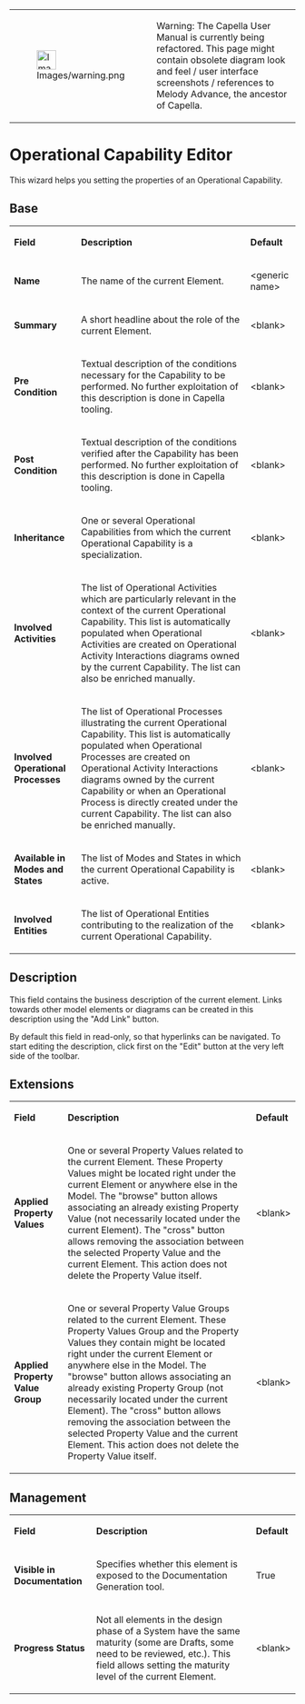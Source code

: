 <!--
  Copyright (c) 2006, 2015 THALES GLOBAL SERVICES.
  All rights reserved. This program and the accompanying materials
  are made available under the terms of the Eclipse Public License v1.0
  which accompanies this distribution, and is available at
  http://www.eclipse.org/legal/epl-v10.html

  Contributors:
       Thales - initial API and implementation
-->

{| border="1"
|-
| [[Image:Images/warning.png|34x34px]]
| Warning: The Capella User Manual is currently being refactored. This page might contain obsolete diagram look and feel / user interface screenshots / references to Melody Advance, the ancestor of Capella.
|}   

= Operational Capability Editor =

This wizard helps you setting the properties of an Operational Capability.

== Base ==                                                   

{| border="1"
|-
| '''Field'''
| '''Description'''
| '''Default'''
|-
| '''Name'''
| The name of the current Element.
| &lt;generic name&gt;
|-
| '''Summary'''
| A short headline about the role of the current Element.
| &lt;blank&gt;
|-
| '''Pre Condition'''
| Textual description of the conditions necessary for the Capability to be performed. No further exploitation of this description is done in Capella tooling.
| &lt;blank&gt;
|-
| '''Post Condition'''
| Textual description of the conditions verified after the Capability has been performed. No further exploitation of this description is done in Capella tooling.
| &lt;blank&gt;
|-
| '''Inheritance'''
| One or several Operational Capabilities from which the current Operational Capability is a specialization.
| &lt;blank&gt;
|-
| '''Involved Activities'''
| The list of Operational Activities which are particularly relevant in the context of the current Operational Capability. This list is automatically populated when Operational Activities are created on Operational Activity Interactions diagrams owned by the current Capability. The list can also be enriched manually.
| &lt;blank&gt;
|-
| '''Involved Operational Processes'''
| The list of Operational Processes illustrating the current Operational Capability. This list is automatically populated when Operational Processes are created on Operational Activity Interactions diagrams owned by the current Capability or when an Operational Process is directly created under the current Capability. The list can also be enriched manually.
| &lt;blank&gt;
|-
| '''Available in Modes and States'''
| The list of Modes and States in which the current Operational Capability is active.
| &lt;blank&gt;
|-
| '''Involved Entities'''
| The list of Operational Entities contributing to the realization of the current Operational Capability.
| &lt;blank&gt;
|}  

== Description==

This field contains the business description of the current element. Links towards other model elements or diagrams can be created in this description using the &quot;Add Link&quot; button.

By default this field in read-only, so that hyperlinks can be navigated. To start editing the description, click first on the &quot;Edit&quot; button at the very left side of the toolbar. 

== Extensions ==                

{| border="1"
|-
| '''Field'''
| '''Description'''
| '''Default'''
|-
| '''Applied Property Values'''
| One or several Property Values related to the current Element. These Property Values might be located right under the current Element or anywhere else in the Model.
The &quot;browse&quot; button allows associating an already existing Property Value (not necessarily located under the current Element). The &quot;cross&quot; button allows removing the association between the selected Property Value and the current Element. This action does not delete the Property Value itself.
| &lt;blank&gt;
|-
| '''Applied Property Value Group'''
| One or several Property Value Groups related to the current Element. These Property Values Group and the Property Values they contain might be located right under the current Element or anywhere else in the Model.
The &quot;browse&quot; button allows associating an already existing Property Group (not necessarily located under the current Element). The &quot;cross&quot; button allows removing the association between the selected Property Value and the current Element. This action does not delete the Property Value itself.
| &lt;blank&gt;
|}  

== Management ==                     

{| border="1"
|-
| '''Field'''
| '''Description'''
| '''Default'''
|-
| '''Visible in Documentation'''
| Specifies whether this element is exposed to the Documentation Generation tool.
| True
|-
| '''Progress Status'''
| Not all elements in the design phase of a System have the same maturity (some are Drafts, some need to be reviewed, etc.). This field allows setting the maturity level of the current Element.
| &lt;blank&gt;
|}      